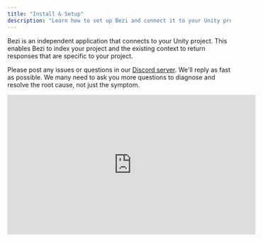```yaml
---
title: "Install & Setup"
description: "Learn how to set up Bezi and connect it to your Unity project"
---
```


Bezi is an independent application that connects to your Unity project. This enables Bezi to index your project and the existing context to return responses that are specific to your project.

Please post any issues or questions in our [Discord server](https://discord.com/invite/UKWB46HTT9). We'll reply as fast as possible. We many need to ask you more questions to diagnose and resolve the root cause, not just the symptom.

<iframe width="560" height="315" src="https://www.youtube.com/embed/WRkpliHvBTQ" title="YouTube video player" frameborder="0" allow="accelerometer; autoplay; clipboard-write; encrypted-media; gyroscope; picture-in-picture" allowfullscreen />

## Install Bezi app and setup your account

<Steps>
  <Step title="Install the Bezi app">
    1. Visit [bezi.com](http://bezi.com) \> click `Download` \> select your operating system
    2. Run the installer
    3. Launch the Bezi app

    We recommend adding the Bezi app to your dock for ease of access
  </Step>
  <Step title="Setup your account">
    1. Open the Bezi app
    2. Select `Log In / Sign Up` to setup your account. You can use your email, or sign up with Google
    3. When your account is setup, you'll see a webpage that says "Launch Bezi App"
    4. Click `Launch app` to return to Bezi
    5. Your free trial period (100 credits, no time limit) starts now\!
  </Step>
</Steps>

## Connect Bezi to Unity

<Steps>
  <Step title="Check your Unity version">
    Make sure you're running a Unity version that Bezi supports:

    - Best: **Unity 2022 LTS** (the latest LTS that Unity’s published)
    - Supported: **2021 LTS**
    - Supported: **Unity 6, version 6000.0.29f1** (in active development by Unity, which can impact its ability to support external apps and Bezi’s ability to have the most recent information on terminology changes, etc.)
  </Step>
  <Step title="Open a Unity project ">
    1. Open the Unity project you want to connect to Bezi
    2. Confirm the Unity project is in a folder with write permissions
    3. Return to Bezi
    4. Open the **Project Picker** dropdown \> select the project
    5. If you don't see the desired project in the dropdown, click `Add project` at the bottom of the dropdown to manually add a Unity project to Bezi
       1. If you can't find your Unity project, see [this documentation](https://docs.bezi.com/bezi/troubleshooting#why-am-i-not-seeing-my-project-in-the-projects-dropdown%3F).

    <Tip>
      Both the Unity project and Bezi app must be open to use them together. We recommend a split screen to see both simultaneously.
    </Tip>
  </Step>
  <Step title="Confirm Bezi identified the Unity project">
    Check the**Project Picker**  in the Bezi menu bar to confirm Bezi identified the right Unity project.

    ![Projectpicker Pn](/images/projectpicker.png)
  </Step>
  <Step title="Install the Bezi plugin in Unity">
    Select the plugin `Install` button, located in the Get Started flow.

    <Tip>
      If you run into trouble installing the plugin via the Bezi app, you can download the Unity plugin directly from our [Changelog](https://docs.bezi.com/bezi/product/changelog).
    </Tip>
    ![Installunityplugin Pn](/images/installunityplugin.png)

    The plugin `Install` button is also availabe in the bottom bar, which is where you'll receive notices for version updates outside of the onboarding flow.
  </Step>
  <Step title="Confirm connection status">
    Once you've clicked `Install`, return to your Unity project. It will ask you for consent to install, then the Unity Package Manager popup will appear.

    You may also see a "**_Consent Request_**" popup from Unity at this stage. This popup is completely safe to accept, and will only modify the scripts that make Bezi; none of your personal files will be affected.

    The reason you see this popup is because we use some APIs in Bezi that can be auto-updated by Unity. This popuup just updates the APIs to reference the latest for whatever version of Unity you’re using.
  </Step>
  <Step title="Confirm connection status">
    Once Unity and Bezi are connected, you will see a green dot next to the **Bezi icon** in Unity's menu and a green dot next to the Unity icon in Bezi's menu. If the bar in Unity is red at first, **click on the bar** to retry the connection.

    <Warning>
      If either connection indicator is red, the connection must be reinstated in order for Bezi to work.
    </Warning>
    ![Successfulconnection Pn](/images/successfulconnection.png)
  </Step>
  <Step title="Sync all project assets" stepNumber={7}>
    The first time you connect Bezi to a Unity project, it needs time to index the entire project. This enables Bezi to adapt all responses to your project. It’s important not to prompt Bezi until all project assets are successfully indexed, otherwise you risk receiving generic responses.

    See the Asset Sync docs for complete details.

    <Card title="Asset Sync documentation" icon="layer-group" iconType="solid" color="#000000" href="https://docs.bezi.com/bezi/product/asset-sync">
      
    </Card>
  </Step>
</Steps>